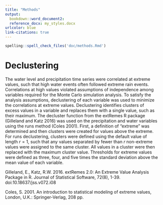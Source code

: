 ```yaml
---
title: "Methods"
output: 
  bookdown::word_document2:
  reference_docx: my_styles.docx
urlcolor: blue
link-citations: true
---
```


```r
spelling::spell_check_files('doc/methods.Rmd')
```

# Declustering

The water level and precipitation time series were correlated at extreme values, such that high water events often followed extreme rain events.  Correlations at high values violated assumptions of independence among variables required for the Monte Carlo simulation analysis.  To satisfy the analysis assumptions, declustering of each variable was used to minimize the correlations at extreme values.  Declustering identifies clusters of excess values in a variable and replaces them with a single value, such as their maximum. The decluster function from the extRemes R package (Gilleland and Katz 2016) was used on the precipitation and water variables using the runs method (Coles 2001).  First, a definition of "extreme" was determined and then clusters were created for values above the extreme.  For runs declustering, clusters were defined using the default value of length $r = 1$, such that any values separated by fewer than $r$ non-extreme values were assigned to the same cluster.  All values in a cluster were then replaced with the maximum cluster value. Thresholds for extreme values were defined as three, four, and five times the standard deviation above the mean value of each variable. 

Gilleland, E., Katz, R.W. 2016. extRemes 2.0: An Extreme Value Analysis Package in R. Journal of Statistical Software, 72(8), 1-39.
  doi:10.18637/jss.v072.i08

Coles, S. 2001. An introduction to statistical modeling of extreme values, London, U.K.: Springer-Verlag, 208 pp.